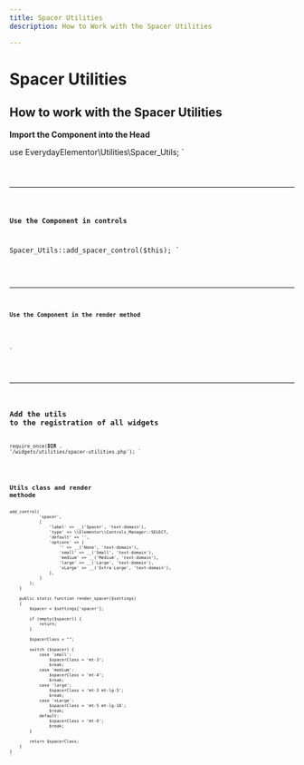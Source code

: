 ```yaml
---
title: Spacer Utilities
description: How to Work with the Spacer Utilities

---
```



# Spacer Utilities

## How to work with the Spacer Utilities

**Import the Component into the Head**

use EverydayElementor\\Utilities\\Spacer_Utils;
`

<Code code={importUtils} lang="php"/>

<hr />

**Use the Component in controls**

Spacer_Utils::add_spacer_control($this);
`

<Code code={useUtilsSpacer} lang="php"/>

<hr />

**Use the Component in the render method**

<?php echo Spacer_Utils::render_spacer($settings); ?>
`

<Code code={renderUtils} lang="php"/>

<hr />

## Add the utils to the registration of all widgets

require_once(__DIR__ . '/widgets/utilities/spacer-utilities.php');
`

<Code code={registerUtils} lang="php"/>

## Utils class and render methode

<?php

namespace EverydayElementor\\Utilities;

class Spacer_Utils
{
    public static function add_spacer_control($widget)
    {
        $widget->add_control(
            'spacer',
            [
                'label' => __('Spacer', 'text-domain'),
                'type' => \\Elementor\\Controls_Manager::SELECT,
                'default' => '',
                'options' => [
                    '' => __('None', 'text-domain'),
                    'small' => __('Small', 'text-domain'),
                    'medium' => __('Medium', 'text-domain'),
                    'large' => __('Large', 'text-domain'),
                    'xLarge' => __('Extra Large', 'text-domain'),
                ],
            ]
        );
    }

    public static function render_spacer($settings)
    {
        $spacer = $settings['spacer'];

        if (empty($spacer)) {
            return;
        }

        $spacerClass = "";

        switch ($spacer) {
            case 'small':
                $spacerClass = 'mt-3';
                break;
            case 'medium':
                $spacerClass = 'mt-4';
                break;
            case 'large':
                $spacerClass = 'mt-3 mt-lg-5';
                break;
            case 'xLarge':
                $spacerClass = 'mt-5 mt-lg-10';
                break;
            default:
                $spacerClass = 'mt-0';
                break;
        }

        return $spacerClass;
    }
}
`

<Code code={utilsClass} lang="php"/>